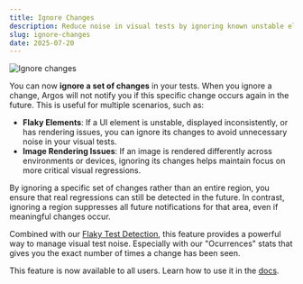```yaml
---
title: Ignore Changes
description: Reduce noise in visual tests by ignoring known unstable elements or rendering flakiness.
slug: ignore-changes
date: 2025-07-20
---
```


![Ignore changes](/assets/changelogs/ignore-changes/ignore-changes.jpg)

You can now **ignore a set of changes** in your tests. When you ignore a change, Argos will not notify you if this specific change occurs again in the future. This is useful for multiple scenarios, such as:

- **Flaky Elements**: If a UI element is unstable, displayed inconsistently, or has rendering issues, you can ignore its changes to avoid unnecessary noise in your visual tests.
- **Image Rendering Issues**: If an image is rendered differently across environments or devices, ignoring its changes helps maintain focus on more critical visual regressions.

By ignoring a specific set of changes rather than an entire region, you ensure that real regressions can still be detected in the future. In contrast, ignoring a region suppresses all future notifications for that area, even if meaningful changes occur.

Combined with our [Flaky Test Detection](https://argos-ci.com/changelogs/flaky-test-detection), this feature provides a powerful way to manage visual test noise. Especially with our "Ocurrences" stats that gives you the exact number of times a change has been seen.

This feature is now available to all users. Learn how to use it in the [docs](https://argos-ci.com/docs/flaky-test-detection).
